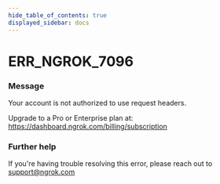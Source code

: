 ```yaml
---
hide_table_of_contents: true
displayed_sidebar: docs
---
```



# ERR_NGROK_7096

### Message

Your account is not authorized to use request headers.

Upgrade to a Pro or Enterprise plan at: https://dashboard.ngrok.com/billing/subscription

<ErrorDetails error="err_ngrok_7096" />

### Further help

If you're having trouble resolving this error, please reach out to [support@ngrok.com](mailto:support@ngrok.com?subject=Help%20with%20ERR_NGROK_7096)
